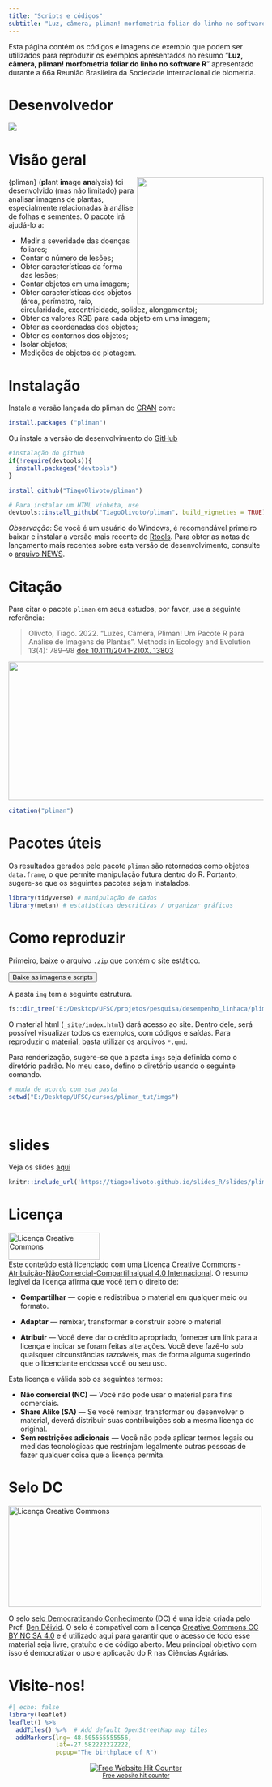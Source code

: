 ```yaml
---
title: "Scripts e códigos"
subtitle: "Luz, câmera, pliman! morfometria foliar do linho no software R"
---
```


Esta página contém os códigos e imagens de exemplo que podem ser utilizados para reproduzir os exemplos apresentados no resumo "**Luz, câmera, pliman! morfometria foliar do linho no software R**" apresentado durante a 66a Reunião Brasileira da Sociedade Internacional de biometria.

# Desenvolvedor

[![](imgs/site.png)](https://olivoto.netlify.app/)

# Visão geral

<img src="https://raw.githubusercontent.com/TiagoOlivoto/pliman/master/man/figures/logo_pliman.svg" align="right" width="250" height="250"/>

{pliman} (**pl**ant **im**age **an**alysis) foi desenvolvido (mas não limitado) para analisar imagens de plantas, especialmente relacionadas à análise de folhas e sementes. O pacote irá ajudá-lo a:

-   Medir a severidade das doenças foliares;
-   Contar o número de lesões;
-   Obter características da forma das lesões;
-   Contar objetos em uma imagem;
-   Obter características dos objetos (área, perímetro, raio, circularidade, excentricidade, solidez, alongamento);
-   Obter os valores RGB para cada objeto em uma imagem;
-   Obter as coordenadas dos objetos;
-   Obter os contornos dos objetos;
-   Isolar objetos;
-   Medições de objetos de plotagem.

# Instalação

Instale a versão lançada do pliman do [CRAN](https://CRAN.R-project.org/package=pliman) com:

```r
install.packages ("pliman")
```

Ou instale a versão de desenvolvimento do [GitHub](https://github.com/TiagoOlivoto/pliman)

```r
#instalação do github
if(!require(devtools)){
  install.packages("devtools")
}

install_github("TiagoOlivoto/pliman")

# Para instalar um HTML vinheta, use
devtools::install_github("TiagoOlivoto/pliman", build_vignettes = TRUE)

```

*Observação*: Se você é um usuário do Windows, é recomendável primeiro baixar e instalar a versão mais recente do [Rtools](https://cran.r-project.org/bin/windows/Rtools/). Para obter as notas de lançamento mais recentes sobre esta versão de desenvolvimento, consulte o [arquivo NEWS](https://tiagoolivoto.github.io/metan/news/index.html).

# Citação

Para citar o pacote `pliman` em seus estudos, por favor, use a seguinte referência:

> Olivoto, Tiago. 2022. "Luzes, Câmera, Pliman! Um Pacote R para Análise de Imagens de Plantas". Methods in Ecology and Evolution 13(4): 789--98 <A HREF = "https://onlinelibrary.wiley.com/doi/full/10.1111/2041-210X.13803">doi: 10.1111/2041-210X. 13803</A>

<a href="https://besjournals.onlinelibrary.wiley.com/doi/abs/10.1111/2041-210X.13803" target="_blank" rel="noopener"><img src="https://raw.githubusercontent.com/TiagoOlivoto/tiagoolivoto/master/static/tutorials/pliman_ufsc_fito/paper.png" width="1000" height="273"/></a>

```r
citation("pliman")
```

# Pacotes úteis

Os resultados gerados pelo pacote `pliman` são retornados como objetos `data.frame`, o que permite manipulação futura dentro do R. Portanto, sugere-se que os seguintes pacotes sejam instalados.

```r
library(tidyverse) # manipulação de dados
library(metan) # estatísticas descritivas / organizar gráficos
```

# Como reproduzir

Primeiro, baixe o arquivo `.zip` que contém o site estático.

<a href="https://github.com/TiagoOlivoto/pliman_tut/archive/refs/heads/master.zip"> <button class="btn btn-success"><i class="fa fa-save"> </i> Baixe as imagens e scripts</button> </a>

A pasta `img` tem a seguinte estrutura.

```r
fs::dir_tree("E:/Desktop/UFSC/projetos/pesquisa/desempenho_linhaca/pliman_rbras2022", recurse = 1)
```

O material html (`_site/index.html`) dará acesso ao site. Dentro dele, será possível visualizar todos os exemplos, com códigos e saídas. Para reproduzir o material, basta utilizar os arquivos `*.qmd`.

Para renderização, sugere-se que a pasta `imgs` seja definida como o diretório padrão. No meu caso, defino o diretório usando o seguinte comando.

```r
# muda de acordo com sua pasta
setwd("E:/Desktop/UFSC/cursos/pliman_tut/imgs")
```

<br>

# slides

Veja os slides [aqui](https://tiagoolivoto.github.io/slides_R/slides/pliman_inta/index.html#1)

```r
knitr::include_url('https://tiagoolivoto.github.io/slides_R/slides/pliman_tut')

```

# Licença

<a rel="license" href="http://creativecommons.org/licenses/by-nc-sa/4.0/" target="_blank" rel="noopener"><img src="https://raw.githubusercontent.com/TiagoOlivoto/tiagoolivoto/master/static/img/gemsr/license.jpg" alt="Licença Creative Commons" style="border-" width="180" height="54"/></a><br />Este conteúdo está licenciado com uma Licença <a rel="license" href="http://creativecommons.org/licenses/by-nc-sa/4.0/">Creative Commons - Atribuição-NãoComercial-CompartilhaIgual 4.0 Internacional</a>. O resumo legível da licença afirma que você tem o direito de:

-   **Compartilhar** --- copie e redistribua o material em qualquer meio ou formato.

-   **Adaptar** --- remixar, transformar e construir sobre o material

-   **Atribuir** --- Você deve dar o crédito apropriado, fornecer um link para a licença e indicar se foram feitas alterações. Você deve fazê-lo sob quaisquer circunstâncias razoáveis, mas de forma alguma sugerindo que o licenciante endossa você ou seu uso.

Esta licença e válida sob os seguintes termos:

-   **Não comercial (NC)** --- Você não pode usar o material para fins comerciais.
-   **Share Alike (SA)** --- Se você remixar, transformar ou desenvolver o material, deverá distribuir suas contribuições sob a mesma licença do original.
-   **Sem restrições adicionais** --- Você não pode aplicar termos legais ou medidas tecnológicas que restrinjam legalmente outras pessoas de fazer qualquer coisa que a licença permita.

# Selo DC

<a rel="license" href="https://bendeivide.github.io/dc/" target="_blank" rel="noopener"><img src="https://github.com/bendeivide/dc/raw/main/SeloDC-preto2.png" alt="Licença Creative Commons" style="border-width:0" width="500" height="200"/></a>

O selo [selo Democratizando Conhecimento](https://bendeivide.github.io/dc/) (DC) é uma ideia criada pelo Prof. [Ben Dêivid](https://bendeivide.github.io/). O selo é compatível com a licença [Creative Commons CC BY NC SA 4.0](http://creativecommons.org/licenses/by-nc-sa/4.0/) e é utilizado aqui para garantir que o acesso de todo esse material seja livre, gratuíto e de código aberto. Meu principal objetivo com isso é democratizar o uso e aplicação do R nas Ciências Agrárias.

# Visite-nos!

```r
#| echo: false
library(leaflet)
leaflet() %>%
  addTiles() %>%  # Add default OpenStreetMap map tiles
  addMarkers(lng=-48.505555555556,
             lat=-27.582222222222,
             popup="The birthplace of R")

```

```{=html}
<div align='center'><a href='https://www.free-website-hit-counter.com'><img src='https://www.free-website-hit-counter.com/c.php?d=9&id=138602&s=2' border='0' alt='Free Website Hit Counter'></a><br / ><small><a href='https://www.free-website-hit-counter.com' title="Free Website Hit Counter">Free website hit counter</a></small></div>
```
